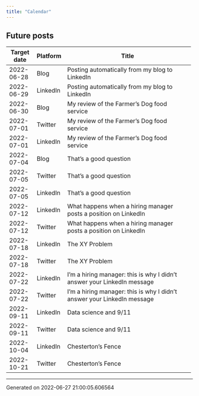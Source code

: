 ```yaml
---
title: "Calendar"
---
```

## Future posts

+---------------+------------+-------------------------------------------------------------------------+
| Target date   | Platform   | Title                                                                   |
+===============+============+=========================================================================+
| 2022-06-28    | Blog       | Posting automatically from my blog to LinkedIn                          |
+---------------+------------+-------------------------------------------------------------------------+
| 2022-06-29    | LinkedIn   | Posting automatically from my blog to LinkedIn                          |
+---------------+------------+-------------------------------------------------------------------------+
| 2022-06-30    | Blog       | My review of the Farmer's Dog food service                              |
+---------------+------------+-------------------------------------------------------------------------+
| 2022-07-01    | Twitter    | My review of the Farmer's Dog food service                              |
+---------------+------------+-------------------------------------------------------------------------+
| 2022-07-01    | LinkedIn   | My review of the Farmer's Dog food service                              |
+---------------+------------+-------------------------------------------------------------------------+
| 2022-07-04    | Blog       | That's a good question                                                  |
+---------------+------------+-------------------------------------------------------------------------+
| 2022-07-05    | Twitter    | That's a good question                                                  |
+---------------+------------+-------------------------------------------------------------------------+
| 2022-07-05    | LinkedIn   | That's a good question                                                  |
+---------------+------------+-------------------------------------------------------------------------+
| 2022-07-12    | LinkedIn   | What happens when a hiring manager posts a position on LinkedIn         |
+---------------+------------+-------------------------------------------------------------------------+
| 2022-07-12    | Twitter    | What happens when a hiring manager posts a position on LinkedIn         |
+---------------+------------+-------------------------------------------------------------------------+
| 2022-07-18    | LinkedIn   | The XY Problem                                                          |
+---------------+------------+-------------------------------------------------------------------------+
| 2022-07-18    | Twitter    | The XY Problem                                                          |
+---------------+------------+-------------------------------------------------------------------------+
| 2022-07-22    | LinkedIn   | I'm a hiring manager: this is why I didn't answer your LinkedIn message |
+---------------+------------+-------------------------------------------------------------------------+
| 2022-07-22    | Twitter    | I'm a hiring manager: this is why I didn't answer your LinkedIn message |
+---------------+------------+-------------------------------------------------------------------------+
| 2022-09-11    | LinkedIn   | Data science and 9/11                                                   |
+---------------+------------+-------------------------------------------------------------------------+
| 2022-09-11    | Twitter    | Data science and 9/11                                                   |
+---------------+------------+-------------------------------------------------------------------------+
| 2022-10-04    | LinkedIn   | Chesterton's Fence                                                      |
+---------------+------------+-------------------------------------------------------------------------+
| 2022-10-21    | Twitter    | Chesterton's Fence                                                      |
+---------------+------------+-------------------------------------------------------------------------+
-----------------------------------
Generated on 2022-06-27 21:00:05.606564
